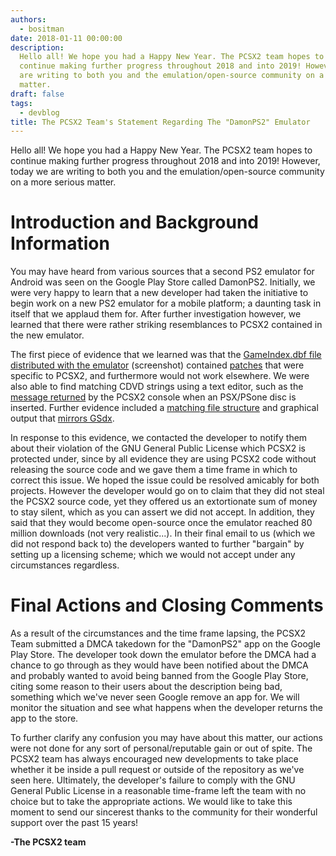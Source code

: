 ```yaml
---
authors:
  - bositman
date: 2018-01-11 00:00:00
description:
  Hello all! We hope you had a Happy New Year. The PCSX2 team hopes to
  continue making further progress throughout 2018 and into 2019! However, today we
  are writing to both you and the emulation/open-source community on a more serious
  matter.
draft: false
tags:
  - devblog
title: The PCSX2 Team's Statement Regarding The "DamonPS2" Emulator
---
```


Hello all! We hope you had a Happy New Year. The PCSX2 team hopes to
continue making further progress throughout 2018 and into 2019! However,
today we are writing to both you and the emulation/open-source community
on a more serious matter.

<!-- truncate -->

# Introduction and Background Information

You may have heard from various sources that a second PS2 emulator for
Android was seen on the Google Play Store called DamonPS2. Initially, we
were very happy to learn that a new developer had taken the initiative
to begin work on a new PS2 emulator for a mobile platform; a daunting
task in itself that we applaud them for. After further investigation
however, we learned that there were rather striking resemblances to
PCSX2 contained in the new emulator.

The first piece of evidence that we learned was that the [GameIndex.dbf file distributed with the emulator](./img/gameindex.dbf.jpg)
(screenshot) contained
[patches](./img/patches.jpg) that were
specific to PCSX2, and furthermore would not work elsewhere. We were
also able to find matching CDVD strings using a text editor, such as the
[message returned](./img/message-returned2.jpg) by
the PCSX2 console when an PSX/PSone disc is inserted. Further evidence
included a [matching file structure](./img/file-structure.webp) and
graphical output that [mirrors GSdx](./img/gsdx.jpg).

In response to this evidence, we contacted the developer to notify them
about their violation of the GNU General Public License which PCSX2 is
protected under, since by all evidence they are using PCSX2 code without
releasing the source code and we gave them a time frame in which to
correct this issue. We hoped the issue could be resolved amicably for
both projects. However the developer would go on to claim that they did
not steal the PCSX2 source code, yet they offered us an extortionate sum
of money to stay silent, which as you can assert we did not accept. In
addition, they said that they would become open-source once the emulator
reached 80 million downloads (not very realistic...). In their final
email to us (which we did not respond back to) the developers wanted to
further "bargain" by setting up a licensing scheme; which we would not
accept under any circumstances regardless.

# Final Actions and Closing Comments

As a result of the circumstances and the time frame lapsing, the PCSX2
Team submitted a DMCA takedown for the "DamonPS2" app on the Google
Play Store. The developer took down the emulator before the DMCA had a
chance to go through as they would have been notified about the DMCA and
probably wanted to avoid being banned from the Google Play Store, citing
some reason to their users about the description being bad, something
which we've never seen Google remove an app for. We will monitor the
situation and see what happens when the developer returns the app to the
store.

To further clarify any confusion you may have about this matter, our
actions were not done for any sort of personal/reputable gain or out of
spite. The PCSX2 team has always encouraged new developments to take
place whether it be inside a pull request or outside of the repository
as we've seen here. Ultimately, the developer's failure to comply with
the GNU General Public License in a reasonable time-frame left the team
with no choice but to take the appropriate actions. We would like to
take this moment to send our sincerest thanks to the community for their
wonderful support over the past 15 years!

**-The PCSX2 team**

